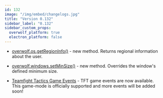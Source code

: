 ```yaml
---
id: 132
image: "/img/embed/changelogs.jpg"
title: "Version 0.132"
sidebar_label: "0.132"
sidebar_custom_props:
  overwolf_platform: true
  electron_platform: false
---
```


* [overwolf.os.getRegionInfo()](/api/os#getregioninfocallback) - new method. Returns regional information about the user.
  
* [overwolf.windows.setMinSize()](/api/windows#setminsizewindowid-width-height-callback) - new method. Overrides the window's defined minimum size.

* [Teamfight Tactics Game Events](/api/games/events/teamfight-tactics) - TFT game events are now available. This game-mode is officially supported and more events will be added soon!

